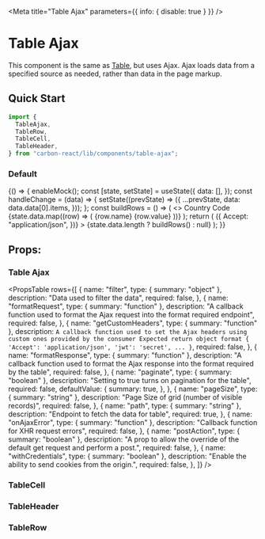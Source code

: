 

<Meta title="Table Ajax" parameters={{ info: { disable: true } }} />

# Table Ajax

This component is the same as [Table](/?path=/docs/table--default-story "Table"), but uses Ajax. Ajax loads data from a specified source as needed, rather than data in the page markup.

## Quick Start

```jsx
import {
  TableAjax,
  TableRow,
  TableCell,
  TableHeader,
} from "carbon-react/lib/components/table-ajax";
```

### Default

<Preview>
  <Story name="default">
    {() => {
      enableMock();
      const [state, setState] = useState({
        data: [],
      });
      const handleChange = (data) => {
        setState((prevState) => ({
          ...prevState,
          data: data.data[0].items,
        }));
      };
      const buildRows = () => (
        <>
          <TableRow as="header">
            <TableHeader sortable name="name" scope="col">
              Country
            </TableHeader>
            <TableHeader scope="col">Code</TableHeader>
          </TableRow>
          {state.data.map((row) => (
            <TableRow key={row.id} uniqueID={row.id}>
              <TableCell>{row.name}</TableCell>
              <TableCell>{row.value}</TableCell>
            </TableRow>
          ))}
        </>
      );
      return (
        <TableAjax
          path="/countries"
          onChange={handleChange}
          getCustomHeaders={() => ({
            Accept: "application/json",
          })}
        >
          {state.data.length ? buildRows() : null}
        </TableAjax>
      );
    }}
  </Story>
</Preview>

## Props:

### Table Ajax

<PropsTable
  rows={[
    {
      name: "filter",
      type: { summary: "object" },
      description: "Data used to filter the data",
      required: false,
    },
    {
      name: "formatRequest",
      type: { summary: "function" },
      description:
        "A callback function used to format the Ajax request into the format required endpoint",
      required: false,
    },
    {
      name: "getCustomHeaders",
      type: { summary: "function" },
      description: `A callback function used to set the Ajax headers using custom ones provided by the consumer
    Expected return object format
    {
      'Accept': 'application/json',
      'jwt': 'secret',
      ...
    }`,
      required: false,
    },
    {
      name: "formatResponse",
      type: { summary: "function" },
      description:
        "A callback function used to format the Ajax response into the format required by the table",
      required: false,
    },
    {
      name: "paginate",
      type: { summary: "boolean" },
      description: "Setting to true turns on pagination for the table",
      required: false,
      defaultValue: {
        summary: true,
      },
    },
    {
      name: "pageSize",
      type: { summary: "string" },
      description: "Page Size of grid (number of visible records)",
      required: false,
    },
    {
      name: "path",
      type: { summary: "string" },
      description: "Endpoint to fetch the data for table",
      required: true,
    },
    {
      name: "onAjaxError",
      type: { summary: "function" },
      description: "Callback function for XHR request errors",
      required: false,
    },
    {
      name: "postAction",
      type: { summary: "boolean" },
      description:
        "A prop to allow the override of the default get request and perform a post.",
      required: false,
    },
    {
      name: "withCredentials",
      type: { summary: "boolean" },
      description: "Enable the ability to send cookies from the origin.",
      required: false,
    },
  ]}
/>
<Props of={Table} />

### TableCell

<Props of={TableCell} />

### TableHeader

<Props of={TableHeader} />

### TableRow

<Props of={TableRow} />
